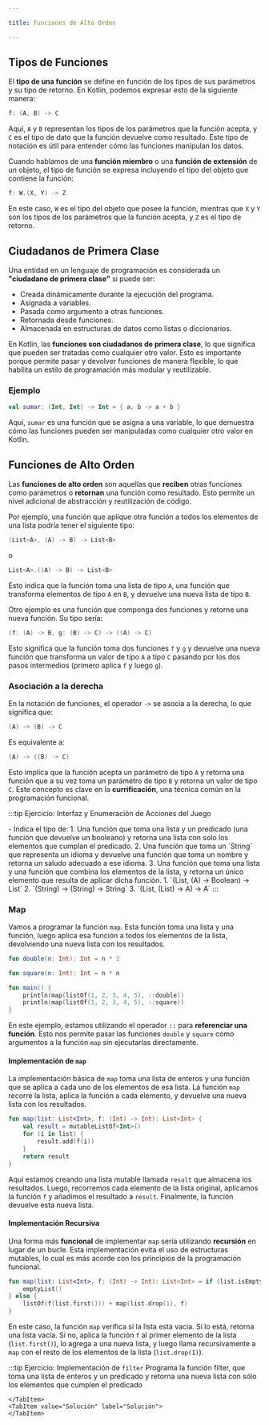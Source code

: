 ```yaml
---

title: Funciones de Alto Orden

---
```



<ReadingTime />

## Tipos de Funciones

El **tipo de una función** se define en función de los tipos de sus parámetros y su tipo de retorno. En Kotlin, podemos expresar esto de la siguiente manera:

```kotlin
f: (A, B) -> C
```

Aquí, `A` y `B` representan los tipos de los parámetros que la función acepta, y `C` es el tipo de dato que la función devuelve como resultado. Este tipo de notación es útil para entender cómo las funciones manipulan los datos.

Cuando hablamos de una **función miembro** o una **función de extensión** de un objeto, el tipo de función se expresa incluyendo el tipo del objeto que contiene la función:

```kotlin
f: W.(X, Y) -> Z
```

En este caso, `W` es el tipo del objeto que posee la función, mientras que `X` y `Y` son los tipos de los parámetros que la función acepta, y `Z` es el tipo de retorno.

## Ciudadanos de Primera Clase

Una entidad en un lenguaje de programación es considerada un **"ciudadano de primera clase"** si puede ser:

- Creada dinámicamente durante la ejecución del programa.
- Asignada a variables.
- Pasada como argumento a otras funciones.
- Retornada desde funciones.
- Almacenada en estructuras de datos como listas o diccionarios.

En Kotlin, las **funciones son ciudadanos de primera clase**, lo que significa que pueden ser tratadas como cualquier otro valor. Esto es importante porque permite pasar y devolver funciones de manera flexible, lo que habilita un estilo de programación más modular y reutilizable.

### Ejemplo

```kotlin
val sumar: (Int, Int) -> Int = { a, b -> a + b }
```

Aquí, `sumar` es una función que se asigna a una variable, lo que demuestra cómo las funciones pueden ser manipuladas como cualquier otro valor en Kotlin.

## Funciones de Alto Orden

Las **funciones de alto orden** son aquellas que **reciben** otras funciones como parámetros o **retornan** una función como resultado. Esto permite un nivel adicional de abstracción y reutilización de código.

Por ejemplo, una función que aplique otra función a todos los elementos de una lista podría tener el siguiente tipo:

```kotlin
(List<A>, (A) -> B) -> List<B>
```

o

```kotlin
List<A>.((A) -> B) -> List<B>
```

Esto indica que la función toma una lista de tipo `A`, una función que transforma elementos de tipo `A` en `B`, y devuelve una nueva lista de tipo `B`.

Otro ejemplo es una función que componga dos funciones y retorne una nueva función. Su tipo sería:

```kotlin
(f: (A) -> B, g: (B) -> C) -> ((A) -> C)
```

Esto significa que la función toma dos funciones `f` y `g` y devuelve una nueva función que transforma un valor de tipo `A` a tipo `C` pasando por los dos pasos intermedios (primero aplica `f` y luego `g`).

### Asociación a la derecha

En la notación de funciones, el operador `->` se asocia a la derecha, lo que significa que:

```kotlin
(A) -> (B) -> C
```

Es equivalente a:

```kotlin
(A) -> ((B) -> C)
```

Esto implica que la función acepta un parámetro de tipo `A` y retorna una función que a su vez toma un parámetro de tipo `B` y retorna un valor de tipo `C`. Este concepto es clave en la **currificación**, una técnica común en la programación funcional.

:::tip Ejercicio: Interfaz y Enumeración de Acciones del Juego

<Tabs>
    <TabItem value="Ejercicio" label="Ejercicio">
        - Indica el tipo de:
        1. Una función que toma una lista y un predicado (una función que devuelve un booleano) y retorna una lista con solo los elementos que cumplan el predicado.
        2. Una función que toma un `String` que representa un idioma y devuelve una función que toma un nombre y retorna un saludo adecuado a ese idioma.
        3. Una función que toma una lista y una función que combina los elementos de la lista, y retorna un único elemento que resulta de aplicar dicha función.
    </TabItem>
    <TabItem value="Solución" label="Solución">
        1. `(List<A>, (A) -> Boolean) -> List<A>`
        2. `(String) -> (String) -> String`
        3. `(List<A>, (List<A>) -> A) -> A`
    </TabItem>
</Tabs>
:::

### Map

Vamos a programar la función `map`. Esta función toma una lista y una función, luego aplica esa función a todos los elementos de la lista, devolviendo una nueva lista con los resultados.

```kotlin
fun double(n: Int): Int = n * 2

fun square(n: Int): Int = n * n

fun main() {
    println(map(listOf(1, 2, 3, 4, 5), ::double))
    println(map(listOf(1, 2, 3, 4, 5), ::square))
}
```

En este ejemplo, estamos utilizando el operador `::` para **referenciar una función**. Esto nos permite pasar las funciones `double` y `square` como argumentos a la función `map` sin ejecutarlas directamente.

#### Implementación de `map`

La implementación básica de `map` toma una lista de enteros y una función que se aplica a cada uno de los elementos de esa lista. La función `map` recorre la lista, aplica la función a cada elemento, y devuelve una nueva lista con los resultados.

```kotlin
fun map(list: List<Int>, f: (Int) -> Int): List<Int> {
    val result = mutableListOf<Int>()
    for (i in list) {
        result.add(f(i))
    }
    return result
}
```

Aquí estamos creando una lista mutable llamada `result` que almacena los resultados. Luego, recorremos cada elemento de la lista original, aplicamos la función `f` y añadimos el resultado a `result`. Finalmente, la función devuelve esta nueva lista.

#### Implementación Recursiva

Una forma más **funcional** de implementar `map` sería utilizando **recursión** en lugar de un bucle. Esta implementación evita el uso de estructuras mutables, lo cual es más acorde con los principios de la programación funcional.

```kotlin
fun map(list: List<Int>, f: (Int) -> Int): List<Int> = if (list.isEmpty()) {
    emptyList()
} else {
    listOf(f(list.first())) + map(list.drop(1), f)
}
```

En este caso, la función `map` verifica si la lista está vacía. Si lo está, retorna una lista vacía. Si no, aplica la función `f` al primer elemento de la lista (`list.first()`), lo agrega a una nueva lista, y luego llama recursivamente a `map` con el resto de los elementos de la lista (`list.drop(1)`).

:::tip Ejercicio: Implementación de `filter`
<Tabs>
    <TabItem value="Ejercicio" label="Ejercicio">
        Programa la función filter, que toma una lista de enteros y un predicado y retorna una nueva lista con sólo los elementos que cumplen el predicado


    </TabItem>
    <TabItem value="Solución" label="Solución">
    </TabItem>
</Tabs>